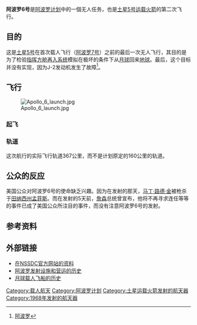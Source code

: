 {{noteTA
|G1=Aero
}}
{{Infobox spaceflight
| name              = 阿波罗6号 
| insignia          = Apollo program.svg
| spacecraft        = {{plainlist|
* CM-020
* SM-014
* LTA-2R}}
| launch_rocket     = [[土星5号|土星5号]] SA-502
| crew_callsign     = AS-502
| crew_size         = 0
| launch_date       = 1968年4月4日<br />12:00:01 {{lang|en|[[UTC|UTC]]}}<br />[[卡纳维尔角|卡纳维尔角]] {{lang|en|LC 39A}} 
| orbit_periapsis   = {{convert|32|km|nmi|sp=us}} 
| orbit_apoapsis    = {{convert|22533|km|nmi|sp=us}}
| orbit_period      = 389.3分钟 
| orbit_inclination = 32.6
| apsis             = 地
| landing_date      = 1968年4月4日<br />21:57:21 {{lang|en|UTC}}<br />{{coord|27|40|N|157|55|W}}
| mission_duration  = 9小时57分钟20秒
| orbits_completed  = 3 
| launch_mass       = {{plainlist|
*总重：36,932千克
*指令/服务舱：14,781千克
*登月舱测试器：11,794千克
}}
| next_mission      = [[File:AP7lucky7.png|25px]] [[阿波罗7号|阿波罗7号]]
| previous_mission  = [[阿波罗5号|阿波罗5号]]
| programme         = [[阿波罗计划|阿波罗计划]]
|}}
'''阿波罗6号'''是[[阿波罗计划|阿波罗计划]]中的一個无人任务，也是[[土星5号|土星5号]][[运载火箭|运载火箭]]的第二次飞行。

== 目的 ==

这是[[土星5号|土星5号]]在首次载人飞行（[[阿波罗7号|阿波罗7号]]）之前的最后一次无人飞行，其目的是为了检验[[指挥方舱再入系统|指挥方舱再入系统]]模拟在极坏的条件下从[[月球|月球]]回来[[地球|地球]]。最后，这个目标并没有实现，因为J-2发动机发生了故障<ref name="
阿波罗">[https://web.archive.org/web/20070928021536/http://aerospace.go.kr/Chinese/Information/HC_I_CI_lib_03_031a_3.htm 阿波罗]</ref>。

== 飞行 ==

[[File:Apollo_6_launch.jpg|left]]

=== 起飞 ===

=== 轨道 ===

这次航行的实际飞行轨道367公里，而不是计划原定的160公里的轨道。

== 公众的反应 ==
美国公众对阿波罗6号的使命缺乏兴趣。因为在发射的那天，[[马丁·路德·金|马丁·路德·金]]被枪杀于[[田纳西州|田纳西州]][[孟菲斯_(田纳西州)|孟菲斯]]。而在发射的5天前，[[林登·詹森|詹森]]总统曾宣布，他将不再寻求连任等等的事件已成了美国公众所注目的事件，而没有注意阿波罗6号的发射。

== 参考资料 ==
<div class="references-small">
<references />
</div>

== 外部链接 ==

*[https://web.archive.org/web/20070703054016/http://nssdc.gsfc.nasa.gov/database/MasterCatalog?sc=1968-025A 在NSSDC官方网站的资料]
*[http://www.hq.nasa.gov/office/pao/history/sp-4204/cover.html 阿波罗发射设施和营运的历史] {{Wayback|url=http://www.hq.nasa.gov/office/pao/history/sp-4204/cover.html |date=20110318012712 }}
*[http://www.hq.nasa.gov/office/pao/history/sp-4205/cover.html 月球载人飞船的历史] {{Wayback|url=http://www.hq.nasa.gov/office/pao/history/sp-4205/cover.html |date=20151020095653 }}

{{阿波罗计划}}

[[Category:载人航天|Category:载人航天]]
[[Category:阿波罗计划|Category:阿波罗计划]]
[[Category:土星运载火箭发射的航天器|Category:土星运载火箭发射的航天器]]
[[Category:1968年发射的航天器|Category:1968年发射的航天器]]